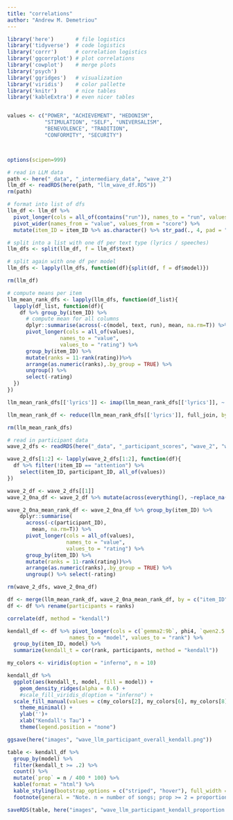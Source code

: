 ```yaml
---
title: "correlations"
author: "Andrew M. Demetriou"
---
```


```r
library('here')       # file logistics
library('tidyverse')  # code logistics
library('corrr')      # correlation logistics
library('ggcorrplot') # plot correlations
library('cowplot')    # merge plots
library('psych')
library('ggridges')   # visualization
library('viridis')    # color pallette
library('knitr')      # nice tables
library('kableExtra') # even nicer tables


values <- c("POWER", "ACHIEVEMENT", "HEDONISM",  
            "STIMULATION", "SELF", "UNIVERSALISM", 
            "BENEVOLENCE", "TRADITION",  
            "CONFORMITY", "SECURITY")



options(scipen=999)
```

```r
# read in LLM data
path <- here("_data", "_intermediary_data", "wave_2")
llm_df <- readRDS(here(path, "llm_wave_df.RDS"))
rm(path)

# format into list of dfs
llm_df <- llm_df %>% 
  pivot_longer(cols = all_of(contains("run")), names_to = "run", values_to = "score") %>%
  pivot_wider(names_from = "value", values_from = "score") %>%
  mutate(item_ID = item_ID %>% as.character() %>% str_pad(., 4, pad = "0", side = "left"))

# split into a list with one df per text type (lyrics / speeches)
llm_dfs <- split(llm_df, f = llm_df$text)

# split again with one df per model
llm_dfs <- lapply(llm_dfs, function(df){split(df, f = df$model)})

rm(llm_df)
```

```r
# compute means per item
llm_mean_rank_dfs <- lapply(llm_dfs, function(df_list){
  lapply(df_list, function(df){
    df %>% group_by(item_ID) %>%
      # compute mean for all columns
      dplyr::summarise(across(-c(model, text, run), mean, na.rm=T)) %>% 
      pivot_longer(cols = all_of(values), 
                 names_to = "value", 
                 values_to = "rating") %>%
      group_by(item_ID) %>%
      mutate(ranks = 11-rank(rating))%>%
      arrange(as.numeric(ranks),.by_group = TRUE) %>%
      ungroup() %>%
      select(-rating)
  }) 
})

llm_mean_rank_dfs[['lyrics']] <- imap(llm_mean_rank_dfs[['lyrics']], ~ rename(.x, !!.y := ranks))

llm_mean_rank_df <- reduce(llm_mean_rank_dfs[['lyrics']], full_join, by = c("item_ID", "value"))

rm(llm_mean_rank_dfs)
```

```r
# read in participant data
wave_2_dfs <- readRDS(here("_data", "_participant_scores", "wave_2", "wave_2_dfs.RDS"))

wave_2_dfs[1:2] <- lapply(wave_2_dfs[1:2], function(df){
  df %>% filter(!item_ID == "attention") %>%
    select(item_ID, participant_ID, all_of(values)) 
})

wave_2_df <- wave_2_dfs[[1]]
wave_2_0na_df <- wave_2_df %>% mutate(across(everything(), ~replace_na(.x, 0)))

wave_2_0na_mean_rank_df <- wave_2_0na_df %>% group_by(item_ID) %>%
    dplyr::summarise(
      across(-c(participant_ID), 
        mean, na.rm=T)) %>%
      pivot_longer(cols = all_of(values), 
                   names_to = "value", 
                   values_to = "rating") %>%
      group_by(item_ID) %>%
      mutate(ranks = 11-rank(rating))%>%
      arrange(as.numeric(ranks),.by_group = TRUE) %>%
      ungroup() %>% select(-rating)

rm(wave_2_dfs, wave_2_0na_df)
```

```r
df <- merge(llm_mean_rank_df, wave_2_0na_mean_rank_df, by = c("item_ID", "value"))
df <- df %>% rename(participants = ranks)

correlate(df, method = "kendall")

kendall_df <- df %>% pivot_longer(cols = c(`gemma2:9b`, phi4, `qwen2.5:7b`), 
                    names_to = "model", values_to = "rank") %>%
  group_by(item_ID, model) %>%
  summarize(kendall_t = cor(rank, participants, method = "kendall"))
```

```r
my_colors <- viridis(option = "inferno", n = 10)

kendall_df %>%
  ggplot(aes(kendall_t, model, fill = model)) +
    geom_density_ridges(alpha = 0.6) +
    #scale_fill_viridis_d(option = "inferno") +
  scale_fill_manual(values = c(my_colors[2], my_colors[6], my_colors[8])) +
    theme_minimal() +
    ylab('')+
    xlab("Kendall's Tau") +
    theme(legend.position = "none")

ggsave(here("images", "wave_llm_participant_overall_kendall.png"))
```

```r
table <- kendall_df %>% 
  group_by(model) %>%
  filter(kendall_t >= .2) %>%
  count() %>%
  mutate(`prop` = n / 400 * 100) %>%
  kable(format = "html") %>%
  kable_styling(bootstrap_options = c("striped", "hover"), full_width = FALSE, position = "center") %>%
  footnote(general = "Note. n = number of songs; prop >= 2 = proportion of songs")

saveRDS(table, here("images", "wave_llm_participant_kendall_proportion.RDS"))
```


